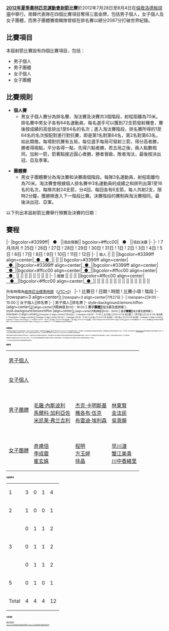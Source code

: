 {{noteTA|G1=Sports}}
{{Infobox Olympic event
|event = 射箭
|games = 2012年夏季
|image = [[File:Lord's_Cricket_Ground_Olympic_Archery.jpg|300px]]
|venue = [[洛德板球場|洛德板球場]]
|date = 7月28日-8月4日
|competitors = 128
|prev = [[2008年夏季奧林匹克運動會射箭比賽|2008年]]
|next = [[2016年夏季奧林匹克運動會射箭比賽|2016年]]
}}
'''[[2012年夏季奧林匹克運動會|2012年夏季奧林匹克運動會]][[射箭|射箭]]比賽'''於2012年7月28日至8月4日在[[倫敦|倫敦]][[洛德板球場|洛德板球場]]中舉行。南韓代表隊在四個比賽項目奪得三面金牌，包括男子個人，女子個人及女子團體，而男子團體賽南韓隊曾經在排名賽以總分2087分打破世界紀錄。

== 比賽項目 ==
本屆射箭比賽設有四個比賽項目，包括：
* 男子個人
* 男子團體
* 女子個人
* 女子團體

== 比賽規則 ==
* '''個人賽'''
** 男女子個人賽分為排名賽、淘汰賽及決賽共3個階段，射程距離為70米。排名賽中男女子各有64名運動員，每名選手可以獲到72支箭發射機會，賽後按成績的高低排出1至64名的名次；進入淘汰賽階段，排名賽所得的1至64名的名次按配對進行對抗賽，即是第1名對第64名，第2名對第63名，如此類推。每場對抗賽有五局，每位選手每局可發射三箭，得分高者勝，勝者得兩點，平分各得一點，先得六點者勝，若五局之後，兩人點數相同，加射一箭，箭著點接近圓心者勝，勝者晉級，敗者淘汰，最後按決出冠、亞及季軍。
 
* '''團體賽'''
** 男女子團體賽分為淘汰賽和決賽兩個階段。每隊3名運動員，射程距離均為70米。淘汰賽會根據個人排名賽中3名運動員的成績之和排列出第1至16名的名次，每隊共射24支箭，分4回，每回各有6支箭，每人共射2支，限時2分鐘，獲勝隊進入下一階段比賽。決賽階段的賽制與淘汰賽相同，最後決出冠、亞軍。

以下列出本屆射箭比賽舉行預賽及決賽的日期：

==賽程==
{{start box}}
|-
|bgcolor=#3399ff|   ●   ||<small>項目預賽</small>|| bgcolor=#ffcc00|   ●   ||<small>項目決賽</small>
|-
{{end box}}
{{start box}}
|-
! 7月/8月 !! 25日
! 26日
! 27日
! 28日
! 29日
! 30日
! 31日
! 1日
! 2日
! 3日
! 4日
! 5日
! 6日
! 7日
! 8日
! 9日
! 10日
! 11日
! 12日
|-
| <small>個人</small> || || ||bgcolor=#3399ff align=center|[[#fn_1|  ●  ]][[#fn_1|  ●  ]]|| || || bgcolor=#3399ff align=center|[[#fn_4|  ●  ]]||bgcolor=#3399ff align=center|[[#fn_5|  ●  ]]||bgcolor=#3399ff align=center|[[#fn_6|  ●  ]]||bgcolor=#ffcc00 align=center|[[#fn_7|  ●  ]]||bgcolor=#ffcc00 align=center|[[#fn_8|  ●  ]] || || || || || || || ||
|-
| <small>團體</small> || || || ||bgcolor=#ffcc00 align=center|[[#fn_2|   ●   ]]||bgcolor=#ffcc00 align=center|[[#fn_3|  ●  ]]|| || || || || || || || || || || || || ||
{{end box}}
<noinclude>

<small>所有時間為[[格林尼治標準時間|格林尼治標準時間]]（[[UTC+0|UTC+0]]）</small>
{{start box}}
|-
! 比賽日 
! 日期
! 時間
! 比賽小項
! 階段 
|- 
|rowspan=3 align=center|<small id="fn_1">[[#fn_1_back|1]]
|rowspan=3 align=center|7月27日
|-
| rowspan=2|9:00 - 15:00 || 女子個人||排名赛			
|-
| 男子個人||排名赛			
|- style=background:lemonchiffon
|align=center|<small id="fn_2">[[#fn_2_back|2]]||align=center|'''7月28日
| '''9:00 - 19:00 || '''男子團體||'''淘汰賽及獎牌賽			
|- style=background:lemonchiffon
|align=center|<small id="fn_3">[[#fn_3_back|3]]
|align=center|'''7月29日
| '''9:00 - 19:00 || '''女子團體||'''淘汰賽及獎牌賽
|- 
|rowspan=3 align=center|<small id="fn_4">[[#fn_4_back|4]]
|rowspan=3 align=center|7月30日
|-
| rowspan=2|9:00 - 17:40 || 女子個人||1/32 & 1/16 淘汰賽
|-
| 男子個人||1/32 & 1/16 淘汰賽
|- 
|rowspan=3 align=center|<small id="fn_5">[[#fn_5_back|5]]
|rowspan=3 align=center|7月31日
|-
| rowspan=2|9:00 - 17:40 || 女子個人||1/32 & 1/16 淘汰賽
|-
| 男子個人||1/32 & 1/16 淘汰賽
|- 
|rowspan=3 align=center|<small id="fn_6">[[#fn_6_back|6]]
|rowspan=3 align=center|8月1日
|-
| rowspan=2|9:00 - 19:00 || 女子個人||1/32 & 1/16 淘汰賽
|-
| 男子個人||1/32 & 1/16 淘汰賽
|- style=background:lemonchiffon
|align=center|<small id="fn_7">[[#fn_7_back|7]]||align=center|'''8月2日
| '''9:00 - 16:20 || '''女子個人||'''半準決賽/準決賽/獎牌賽		
|- style=background:lemonchiffon
|align=center|<small id="fn_8">[[#fn_8_back|8]]
|align=center|'''8月3日
| '''9:00 - 16:20 || '''男子個人||'''半準決賽/準決賽/獎牌賽
|}

== 參賽資格 ==
{{main|2012年夏季奧林匹克運動會射箭比賽參賽資格}}
本屆奧運射箭比賽總共有128名運動員參賽，包括男女子各有64名運動員，各個國家及地區[[奧委會|奧委會]]只能在個人賽派出3名男子及3名女子合共6名運動員在參加同一小項的賽事，而主辦國英國已經直接取得6個參賽名額。參賽運動員必須達到最低資格成績（MQS）才可參賽。MQS是根據選手在[[國際射箭聯合會|國際射箭聯合會]]舉辦的國際賽事中取得的成績而作出判定，男子及女子國際射聯輪MQS最低為1230環，而男子70米輪MQS最低為625環，女子則為600環。所有選手必須在2011年7月2日至2012年7月1日期間符合最低參賽資格。

運動員在預賽中所獲得的參賽資格並不屬於他自己，而是屬於他所代表的國家及地區奧委會，最終出戰的選手是由各國及地區奧委會根據所獲得的席位數選擇的相應數目的隊員（例如甲乙丙三名運動員為其所在奧委會獲得了三個席位，該奧委會最終可能派出丙丁戊三隊員參賽）。

團體賽規定每個國家及地區派出3名男子或女子參賽，2011年世界射箭錦標賽團體賽最佳成績首8名的國家可以獲得參賽資格，另外其他國家及地區在資格賽合共取得3名運動員參賽資格亦可以參賽。

以下列表為本屆夏季奧運會射箭比賽資格賽參賽名額分配：

== 獎牌榜==
{| {{MedalistTable|type=項目|columns=1|labelwidth=200px|style=font-size:small;}}
|-
|[[2012年夏季奧林匹克運動會射箭比賽－男子個人|男子個人]]
|{{flagIOCathlete|[[吴真爀|吴真爀]]|KOR|2012年夏季}}
|{{flagIOCathlete|[[古川高晴|古川高晴]]|JPN|2012年夏季}}
|{{flagIOCathlete|[[戴小祥|戴小祥]]|CHN|2012年夏季}}
|-
|[[2012年夏季奧林匹克運動會射箭比賽－女子個人|女子個人]]
|{{flagIOCathlete|[[奇甫倍|奇甫倍]]|KOR|2012年夏季}}
|{{flagIOCathlete|[[艾達·阿洛尤|艾達·阿洛尤]]|MEX|2012年夏季}}
|{{flagIOCathlete|[[瑪麗安娜·馬汀尼茲|瑪麗安娜·馬汀尼茲]]|MEX|2012年夏季}}
|-
|[[2012年夏季奧林匹克運動會射箭比賽－男子團體|男子團體]]
|{{flagIOCteam|ITA|2012年夏季}} <br/>[[毛羅·內斯波利|毛羅·內斯波利]]<br/>[[馬爾科·加利亞佐|馬爾科·加利亞佐]]<br/>[[米凯莱·弗兰吉利|米凯莱·弗兰吉利]]
|{{flagIOCteam|USA|2012年夏季}} <br/>[[杰克·卡明斯基|杰克·卡明斯基]]<br/>[[雅各布·伍克|雅各布·伍克]]<br/>[[布雷迪·埃利森|布雷迪·埃利森]]
|{{flagIOCteam|KOR|2012年夏季}} <br/>[[林東賢|林東賢]]<br/>[[金法民|金法民]]<br/>[[吳真爀|吳真爀]]
|-
|[[2012年夏季奧林匹克運動會射箭比賽－女子團體|女子團體]]
|{{flagIOCteam|KOR|2012年夏季}} <br/>[[奇甫倍|奇甫倍]]<br/>[[李成震|李成震]]<br/>[[崔玄姝|崔玄姝]]
|{{flagIOCteam|CHN|2012年夏季}} <br/>[[程明|程明]]<br/>[[方玉婷|方玉婷]]<br/>[[徐晶|徐晶]]
|{{flagIOCteam|JPN|2012年夏季}} <br/>[[早川漣|早川漣]]<br/>[[蟹江美貴|蟹江美貴]]<br/>[[川中香緒里|川中香緒里]]
|}

== 各國獎牌榜 ==
{| {{RankedMedalTable|nation-width=200px}}
|-
|1||align=left|{{flagIOC|KOR|2012年夏季}}||3||0||1||4
|-
|2||align=left|{{flagIOC|ITA|2012年夏季}}||1||0||0||1
|-
|rowspan=3|3||align=left|{{flagIOC|CHN|2012年夏季}}||0||1||1||2
|-
|align=left|{{flagIOC|JPN|2012年夏季}}||0||1||1||2
|-
|align=left|{{flagIOC|MEX|2012年夏季}}||0||1||1||2
|-
|5||align=left|{{flagIOC|USA|2012年夏季}}||0||1||0||1
|-
!colspan=2| Total || 4 || 4 || 4 || 12
|}

== 外部連結 ==
*{{official|http://www.london2012.com/archery/}}{{en}}

{{奧林匹克運動會射箭比賽}}
{{2012年夏季奧林匹克運動會項目}}

[[Category:2012年夏季奧林匹克運動會比賽項目|Category:2012年夏季奧林匹克運動會比賽項目]]
[[Category:2012年夏季奧林匹克運動會射箭比賽|Category:2012年夏季奧林匹克運動會射箭比賽]]
[[分類:2012年射箭|分類:2012年射箭]]